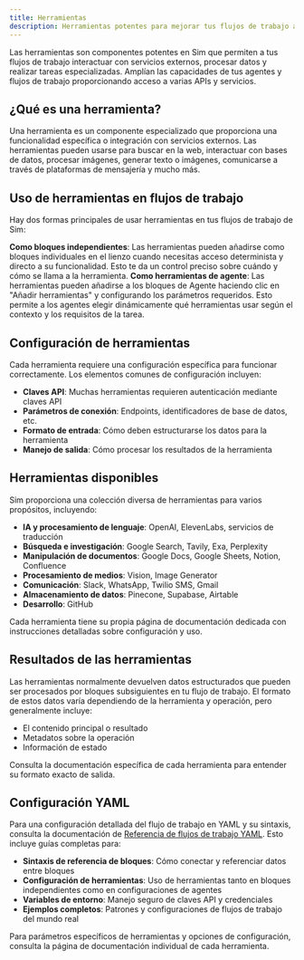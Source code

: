 ```yaml
---
title: Herramientas
description: Herramientas potentes para mejorar tus flujos de trabajo agénticos
---
```



Las herramientas son componentes potentes en Sim que permiten a tus flujos de trabajo interactuar con servicios externos, procesar datos y realizar tareas especializadas. Amplían las capacidades de tus agentes y flujos de trabajo proporcionando acceso a varias APIs y servicios.

## ¿Qué es una herramienta?

Una herramienta es un componente especializado que proporciona una funcionalidad específica o integración con servicios externos. Las herramientas pueden usarse para buscar en la web, interactuar con bases de datos, procesar imágenes, generar texto o imágenes, comunicarse a través de plataformas de mensajería y mucho más.

## Uso de herramientas en flujos de trabajo

Hay dos formas principales de usar herramientas en tus flujos de trabajo de Sim:

<Steps>
  <Step>
    <strong>Como bloques independientes</strong>: Las herramientas pueden añadirse como bloques individuales en el lienzo cuando necesitas acceso determinista y directo a su funcionalidad. Esto te da un control preciso sobre cuándo y cómo se llama a la herramienta.
  </Step>
  <Step>
    <strong>Como herramientas de agente</strong>: Las herramientas pueden añadirse a los bloques de Agente haciendo clic en "Añadir herramientas" y configurando los parámetros requeridos. Esto permite a los agentes elegir dinámicamente qué herramientas usar según el contexto y los requisitos de la tarea.
  </Step>
</Steps>

## Configuración de herramientas

Cada herramienta requiere una configuración específica para funcionar correctamente. Los elementos comunes de configuración incluyen:

- **Claves API**: Muchas herramientas requieren autenticación mediante claves API
- **Parámetros de conexión**: Endpoints, identificadores de base de datos, etc.
- **Formato de entrada**: Cómo deben estructurarse los datos para la herramienta
- **Manejo de salida**: Cómo procesar los resultados de la herramienta

## Herramientas disponibles

Sim proporciona una colección diversa de herramientas para varios propósitos, incluyendo:

- **IA y procesamiento de lenguaje**: OpenAI, ElevenLabs, servicios de traducción
- **Búsqueda e investigación**: Google Search, Tavily, Exa, Perplexity
- **Manipulación de documentos**: Google Docs, Google Sheets, Notion, Confluence
- **Procesamiento de medios**: Vision, Image Generator
- **Comunicación**: Slack, WhatsApp, Twilio SMS, Gmail
- **Almacenamiento de datos**: Pinecone, Supabase, Airtable
- **Desarrollo**: GitHub

Cada herramienta tiene su propia página de documentación dedicada con instrucciones detalladas sobre configuración y uso.

## Resultados de las herramientas

Las herramientas normalmente devuelven datos estructurados que pueden ser procesados por bloques subsiguientes en tu flujo de trabajo. El formato de estos datos varía dependiendo de la herramienta y operación, pero generalmente incluye:

- El contenido principal o resultado
- Metadatos sobre la operación
- Información de estado

Consulta la documentación específica de cada herramienta para entender su formato exacto de salida.

## Configuración YAML

Para una configuración detallada del flujo de trabajo en YAML y su sintaxis, consulta la documentación de [Referencia de flujos de trabajo YAML](/yaml). Esto incluye guías completas para:

- **Sintaxis de referencia de bloques**: Cómo conectar y referenciar datos entre bloques
- **Configuración de herramientas**: Uso de herramientas tanto en bloques independientes como en configuraciones de agentes
- **Variables de entorno**: Manejo seguro de claves API y credenciales
- **Ejemplos completos**: Patrones y configuraciones de flujos de trabajo del mundo real

Para parámetros específicos de herramientas y opciones de configuración, consulta la página de documentación individual de cada herramienta.
